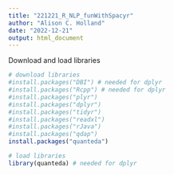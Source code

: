 ```yaml
---
title: "221221_R_NLP_funWithSpacyr"
author: "Alison C. Holland"
date: "2022-12-21"
output: html_document
---
```


Download and load libraries
```r
# download libraries
#install.packages("DBI") # needed for dplyr
#install.packages("Rcpp") # needed for dplyr
#install.packages("plyr")
#install.packages("dplyr")
#install.packages("tidyr")
#install.packages("readxl")
#install.packages("rJava")
#install.packages("qdap")
install.packages("quanteda") 

# load libraries
library(quanteda) # needed for dplyr
```

